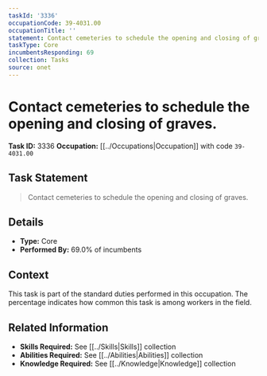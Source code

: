 ```yaml
---
taskId: '3336'
occupationCode: 39-4031.00
occupationTitle: ''
statement: Contact cemeteries to schedule the opening and closing of graves.
taskType: Core
incumbentsResponding: 69
collection: Tasks
source: onet
---
```

# Contact cemeteries to schedule the opening and closing of graves.

**Task ID:** 3336
**Occupation:** [[../Occupations|Occupation]] with code `39-4031.00`

## Task Statement

> Contact cemeteries to schedule the opening and closing of graves.

## Details

- **Type:** Core
- **Performed By:** 69.0% of incumbents

## Context

This task is part of the standard duties performed in this occupation. The percentage indicates how common this task is among workers in the field.

## Related Information

- **Skills Required:** See [[../Skills|Skills]] collection
- **Abilities Required:** See [[../Abilities|Abilities]] collection
- **Knowledge Required:** See [[../Knowledge|Knowledge]] collection
